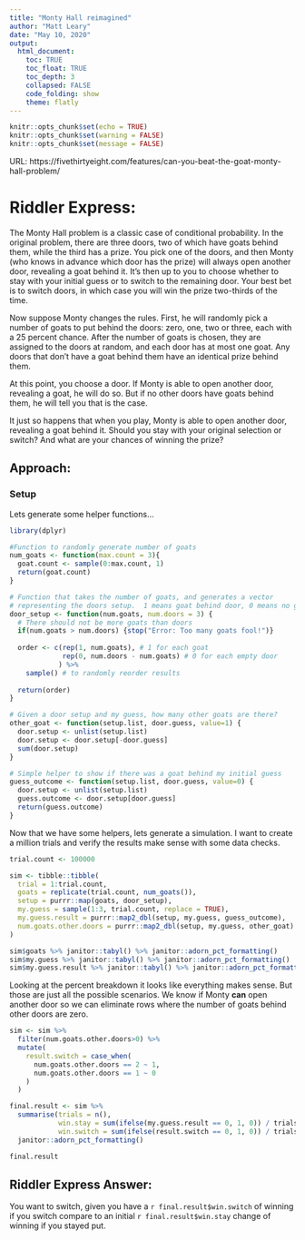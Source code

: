 ```yaml
---
title: "Monty Hall reimagined"
author: "Matt Leary"
date: "May 10, 2020"
output: 
  html_document:
    toc: TRUE
    toc_float: TRUE
    toc_depth: 3
    collapsed: FALSE
    code_folding: show
    theme: flatly
---
```


```r
knitr::opts_chunk$set(echo = TRUE)
knitr::opts_chunk$set(warning = FALSE)
knitr::opts_chunk$set(message = FALSE)
```


URL: https://fivethirtyeight.com/features/can-you-beat-the-goat-monty-hall-problem/

# Riddler Express: 

The Monty Hall problem is a classic case of conditional probability. In the original problem, there are three doors, two of which have goats behind them, while the third has a prize. You pick one of the doors, and then Monty (who knows in advance which door has the prize) will always open another door, revealing a goat behind it. It’s then up to you to choose whether to stay with your initial guess or to switch to the remaining door. Your best bet is to switch doors, in which case you will win the prize two-thirds of the time.

Now suppose Monty changes the rules. First, he will randomly pick a number of goats to put behind the doors: zero, one, two or three, each with a 25 percent chance. After the number of goats is chosen, they are assigned to the doors at random, and each door has at most one goat. Any doors that don’t have a goat behind them have an identical prize behind them.

At this point, you choose a door. If Monty is able to open another door, revealing a goat, he will do so. But if no other doors have goats behind them, he will tell you that is the case.

It just so happens that when you play, Monty is able to open another door, revealing a goat behind it. Should you stay with your original selection or switch? And what are your chances of winning the prize?

## Approach:
### Setup

Lets generate some helper functions...

```r
library(dplyr)

#Function to randomly generate number of goats
num_goats <- function(max.count = 3){
  goat.count <- sample(0:max.count, 1)
  return(goat.count)
}

# Function that takes the number of goats, and generates a vector
# representing the doors setup.  1 means goat behind door, 0 means no goat!
door_setup <- function(num.goats, num.doors = 3) {
  # There should not be more goats than doors
  if(num.goats > num.doors) {stop("Error: Too many goats fool!")}
  
  order <- c(rep(1, num.goats), # 1 for each goat
             rep(0, num.doors - num.goats) # 0 for each empty door
            ) %>% 
    sample() # to randomly reorder results
  
  return(order)
}

# Given a door setup and my guess, how many other goats are there?
other_goat <- function(setup.list, door.guess, value=1) {
  door.setup <- unlist(setup.list)
  door.setup <- door.setup[-door.guess] 
  sum(door.setup)
}

# Simple helper to show if there was a goat behind my initial guess
guess_outcome <- function(setup.list, door.guess, value=0) {
  door.setup <- unlist(setup.list)
  guess.outcome <- door.setup[door.guess]
  return(guess.outcome)
} 
```

Now that we have some helpers, lets generate a simulation.  I want to create a million trials and verify the results make sense with some data checks.
```r
trial.count <- 100000

sim <- tibble::tibble(
  trial = 1:trial.count,
  goats = replicate(trial.count, num_goats()),
  setup = purrr::map(goats, door_setup),
  my.guess = sample(1:3, trial.count, replace = TRUE),
  my.guess.result = purrr::map2_dbl(setup, my.guess, guess_outcome),
  num.goats.other.doors = purrr::map2_dbl(setup, my.guess, other_goat) 
) 

sim$goats %>% janitor::tabyl() %>% janitor::adorn_pct_formatting()
sim$my.guess %>% janitor::tabyl() %>% janitor::adorn_pct_formatting()
sim$my.guess.result %>% janitor::tabyl() %>% janitor::adorn_pct_formatting()
```

Looking at the percent breakdown it looks like everything makes sense.  But those are just all the possible scenarios.  We know if Monty **can** open another door so we can eliminate rows where the number of goats behind other doors are zero.
```r
sim <- sim %>% 
  filter(num.goats.other.doors>0) %>% 
  mutate(
    result.switch = case_when(
      num.goats.other.doors == 2 ~ 1,
      num.goats.other.doors == 1 ~ 0
    )
  )

final.result <- sim %>% 
  summarise(trials = n(),
            win.stay = sum(ifelse(my.guess.result == 0, 1, 0)) / trials,
            win.switch = sum(ifelse(result.switch == 0, 1, 0)) / trials) %>% 
  janitor::adorn_pct_formatting()

final.result
```



## Riddler Express Answer:
You want to switch, given you have a `r final.result$win.switch` of winning if you switch compare to an initial
`r final.result$win.stay` change of winning if you stayed put.


